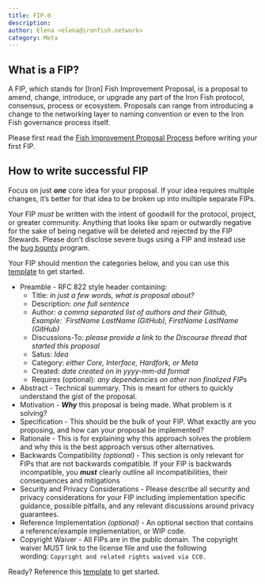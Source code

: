 ```yaml
---
title: FIP-0
description:
author: Elena <elena@ironfish.network>
category: Meta
---
```


## What is a FIP?

A FIP, which stands for [Iron] Fish Improvement Proposal, is a proposal to amend, change, introduce, or upgrade any part of the Iron Fish protocol, consensus, process or ecosystem. Proposals can range from introducing a change to the networking layer to naming convention or even to the Iron Fish governance process itself.

Please first read the [Fish Improvement Proposal Process](./intro) before writing your first FIP.

## How to write successful FIP

Focus on just **_one_** core idea for your proposal. If your idea requires multiple changes, it’s better for that idea to be broken up into multiple separate FIPs.

Your FIP _must_ be written with the intent of goodwill for the protocol, project, or greater community. Anything that looks like spam or outwardly negative for the sake of being negative will be deleted and rejected by the FIP Stewards. Please don’t disclose severe bugs using a FIP and instead use the [bug bounty](https://hackerone.com/iron_fish_bbp?type=scope) program.

Your FIP should mention the categories below, and you can use this [template](./template) to get started.

- Preamble - RFC 822 style header containing:
  - Title: _in just a few words, what is proposal about?_
  - Description: _one full sentence_
  - Author: _a comma separated list of authors and their Github, Example: `FirstName LastName (GitHub), FirstName LastName (GitHub)_
  - Discussions-To: _please provide a link to the Discourse thread that started this proposal_
  - Satus: _Idea_
  - Category: _either Core, Interface, Hardfork, or Meta_
  - Created: _date created on in yyyy-mm-dd format_
  - Requires (optional): _any dependencies on other non finalized FIPs_
- Abstract - Technical summary. This is meant for others to quickly understand the gist of the proposal.
- Motivation - **_Why_** this proposal is being made. What problem is it solving?
- Specification - This should be the bulk of your FIP. What exactly are you proposing, and how can your proposal be implemented?
- Rationale - This is for explaining why this approach solves the problem and why this is the best approach versus other alternatives.
- Backwards Compatibility *(optional)* - This section is only relevant for FIPs that are not backwards compatible. If your FIP is backwards incompatible, you **_must_** clearly outline all incompatibilities, their consequences and mitigations
- Security and Privacy Considerations - Please describe all security and privacy considerations for your FIP including implementation specific guidance, possible pitfalls, and any relevant discussions around privacy guarantees.
- Reference Implementation *(optional)* - An optional section that contains a reference/example implementation, or WIP code.
- Copyright Waiver - All FIPs are in the public domain. The copyright waiver MUST link to the license file and use the following wording: `Copyright and related rights waived via CC0.`

Ready? Reference this [template](./template) to get started.
